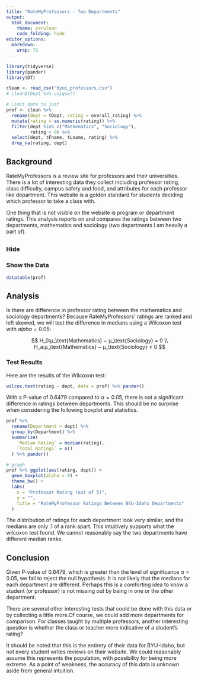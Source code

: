 ```yaml
---
title: "RateMyProfessors - Two Departments"
output: 
  html_document:
    theme: cerulean
    code_folding: hide
editor_options: 
  markdown: 
    wrap: 72
---
```


```r
library(tidyverse)
library(pander)
library(DT)

clean <- read_csv("byui_professors.csv")
# clean$tDept %>% unique()

# Limit data to just 
prof <- clean %>% 
  rename(dept = tDept, rating = overall_rating) %>% 
  mutate(rating = as.numeric(rating)) %>% 
  filter(dept %in% c("Mathematics", "Sociology"), 
         rating > 0) %>% 
  select(dept, tFname, tLname, rating) %>% 
  drop_na(rating, dept)
```

## Background

RateMyProfessors is a review site for professors and their universities.
There is a lot of interesting data they collect including professor
rating, class difficulty, campus safety and food, and attributes for
each professor like department. This website is a golden standard for
students deciding which professor to take a class with.

One thing that is not visible on the website is program or department
ratings. This analysis reports on and compares the ratings between two
departments, mathematics and sociology (two departments I am heavily a
part of).

##  {.tabset .tabset-pills}

### Hide

### Show the Data

```r
datatable(prof)
```

## Analysis

Is there are difference in professor rating between the mathematics and
sociology departments? Because RateMyProfessors' ratings are ranked and
left skewed, we will test the difference in medians using a Wilcoxon
test with $alpha = 0.05$:

$$
  H_0:μ_\text{Mathematics} − μ_\text{Sociology} = 0 \\
  H_a:μ_\text{Mathematics} − μ_\text{Sociology} ≠ 0
$$

### Test Results

Here are the results of the Wilcoxon test:

```r
wilcox.test(rating ~ dept, data = prof) %>% pander()
```

With a P-value of 0.6479 compared to $\alpha = 0.05$, there is not a
significant difference in ratings between departments. This should be no
surprise when considering the following boxplot and statistics.

```r
prof %>% 
  rename(Department = dept) %>% 
  group_by(Department) %>% 
  summarize(
    `Median Rating` = median(rating),
    `Total Ratings` = n()
  ) %>% pander()
```

```r
# graph
prof %>% ggplot(aes(rating, dept)) +
  geom_boxplot(alpha = 0) +
  theme_bw() +
  labs(
    x = "Professor Rating (out of 5)",
    y = "",
    title = "RateMyProfessor Ratings Between BYU-Idaho Departments"
  )
```

The distribution of ratings for each department look very similar, and
the medians are only .1 of a rank apart. This intuitively supports what
the wilcoxon test found. We cannot reasonably say the two departments
have different median ranks.

## Conclusion

Given P-value of 0.6479, which is greater than the level of significance
$\alpha = 0.05$, we fail to reject the null hypothesis. It is not likely
that the medians for each department are different. Perhaps this is a
comforting idea to know a student (or professor) is not missing out by
being in one or the other department.

There are several other interesting tests that could be done with this
data or by collecting a little more.Of course, we could add more
departments for comparison. For classes taught by multiple professors,
another interesting question is whether the class or teacher more
indicative of a student's rating?

It should be noted that this is the entirety of their data for
BYU-Idaho, but not every student writes reviews on their website. We
could reasonably assume this represents the population, with possibility
for being more extreme. As a point of weakness, the accuracy of this
data is unknown aside from general intuition.

